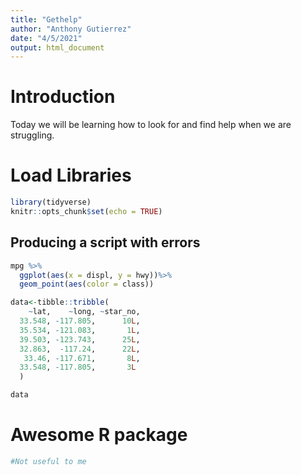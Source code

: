```yaml
---
title: "Gethelp"
author: "Anthony Gutierrez"
date: "4/5/2021"
output: html_document
---
```


# Introduction
Today we will be learning how to look for and find help when we are struggling.

# Load Libraries 
```r
library(tidyverse)
knitr::opts_chunk$set(echo = TRUE)
```

## Producing a script with errors
```r
mpg %>%
  ggplot(aes(x = displ, y = hwy))%>%
  geom_point(aes(color = class))
```



```r
data<-tibble::tribble(
    ~lat,    ~long, ~star_no,
  33.548, -117.805,      10L,
  35.534, -121.083,       1L,
  39.503, -123.743,      25L,
  32.863,  -117.24,      22L,
   33.46, -117.671,       8L,
  33.548, -117.805,       3L
  )

data
```

# Awesome R package
```r
#Not useful to me
```

